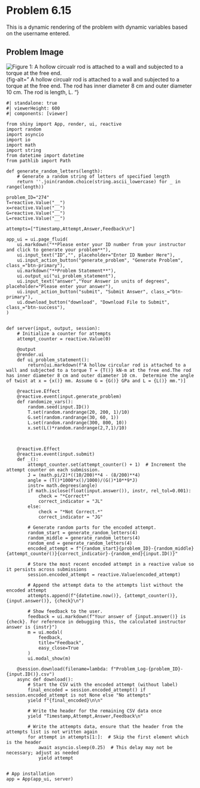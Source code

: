 # Problem 6.15 {.unnumbered}

This is a dynamic rendering of the problem with dynamic variables based on the username entered. 


## Problem Image

![Figure 1: A hollow circualr rod is attached to a wall and subjected to a torque at the free end.](images/274.png){fig-alt=" A hollow circualr rod is attached to a wall and subjected to a torque at the free end. The rod has inner diameter 8 cm and outer diameter 10 cm. The rod is length, L. "}

```shinylive-python
#| standalone: true
#| viewerHeight: 600
#| components: [viewer]

from shiny import App, render, ui, reactive
import random
import asyncio
import io
import math
import string
from datetime import datetime
from pathlib import Path

def generate_random_letters(length):
    # Generate a random string of letters of specified length
    return ''.join(random.choice(string.ascii_lowercase) for _ in range(length)) 

problem_ID="274"
T=reactive.Value("__")
x=reactive.Value("__")
G=reactive.Value("__")
L=reactive.Value("__")

attempts=["Timestamp,Attempt,Answer,Feedback\n"]

app_ui = ui.page_fluid(
    ui.markdown("**Please enter your ID number from your instructor and click to generate your problem**"),
    ui.input_text("ID","", placeholder="Enter ID Number Here"),
    ui.input_action_button("generate_problem", "Generate Problem", class_="btn-primary"),
    ui.markdown("**Problem Statement**"),
    ui.output_ui("ui_problem_statement"),
    ui.input_text("answer","Your Answer in units of degrees", placeholder="Please enter your answer"),
    ui.input_action_button("submit", "Submit Answer", class_="btn-primary"),
    ui.download_button("download", "Download File to Submit", class_="btn-success"),
)


def server(input, output, session):
    # Initialize a counter for attempts
    attempt_counter = reactive.Value(0)

    @output
    @render.ui
    def ui_problem_statement():
        return[ui.markdown(f"A hollow circular rod is attached to a wall and subjected to a torque T = {T()} kN-m at the free end.The rod has inner diameter 8 cm and outer diameter 10 cm.  Determine the angle of twist at x = {x()} mm. Assume G = {G()} GPa and L = {L()} mm.")]
    
    @reactive.Effect
    @reactive.event(input.generate_problem)
    def randomize_vars():
        random.seed(input.ID())
        T.set(random.randrange(20, 200, 1)/10)
        G.set(random.randrange(30, 60, 1))
        L.set(random.randrange(300, 800, 10))
        x.set(L()*random.randrange(2,7,1)/10)
        
        
        
    @reactive.Effect
    @reactive.event(input.submit)
    def _():
        attempt_counter.set(attempt_counter() + 1)  # Increment the attempt counter on each submission.
        J = (math.pi/2)*((10/200)**4 - (8/200)**4)
        angle = (T()*1000*x()/1000)/(G()*10**9*J)
        instr= math.degrees(angle)
        if math.isclose(float(input.answer()), instr, rel_tol=0.001):
            check = "*Correct*"
            correct_indicator = "JL"
        else:
            check = "*Not Correct.*"
            correct_indicator = "JG"

        # Generate random parts for the encoded attempt.
        random_start = generate_random_letters(4)
        random_middle = generate_random_letters(4)
        random_end = generate_random_letters(4)
        encoded_attempt = f"{random_start}{problem_ID}-{random_middle}{attempt_counter()}{correct_indicator}-{random_end}{input.ID()}"

        # Store the most recent encoded attempt in a reactive value so it persists across submissions
        session.encoded_attempt = reactive.Value(encoded_attempt)

        # Append the attempt data to the attempts list without the encoded attempt
        attempts.append(f"{datetime.now()}, {attempt_counter()}, {input.answer()}, {check}\n")

        # Show feedback to the user.
        feedback = ui.markdown(f"Your answer of {input.answer()} is {check}. For reference in debugging this, the calculated instructor answer is {instr}")
        m = ui.modal(
            feedback,
            title="Feedback",
            easy_close=True
        )
        ui.modal_show(m)

    @session.download(filename=lambda: f"Problem_Log-{problem_ID}-{input.ID()}.csv")
    async def download():
        # Start the CSV with the encoded attempt (without label)
        final_encoded = session.encoded_attempt() if session.encoded_attempt is not None else "No attempts"
        yield f"{final_encoded}\n\n"
        
        # Write the header for the remaining CSV data once
        yield "Timestamp,Attempt,Answer,Feedback\n"
        
        # Write the attempts data, ensure that the header from the attempts list is not written again
        for attempt in attempts[1:]:  # Skip the first element which is the header
            await asyncio.sleep(0.25)  # This delay may not be necessary; adjust as needed
            yield attempt


# App installation
app = App(app_ui, server)
```
